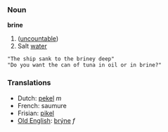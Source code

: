 ===Noun===
'''brine''' 
#([[uncountable]])
# Salt [[water]]
 "The ship sank to the briney deep"
 "Do you want the can of tuna in oil or in brine?"

===Translations===
*Dutch: [[pekel]] ''m''
*French: saumure
*Frisian: [[pikel]]
*[[Old English]]: [[brýne]] ''f''
